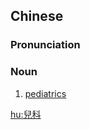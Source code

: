 {{also|儿科}}
==Chinese==
{{zh-forms|s=儿科}}
{{wikipedia|lang=zh}}

===Pronunciation===
{{zh-pron
|m=érkē
|c=ji4 fo1
|cat=n
}}

===Noun===
{{zh-noun}}

# [[pediatrics]]

{{zh-cat|Medicine}}

[[hu:兒科]]